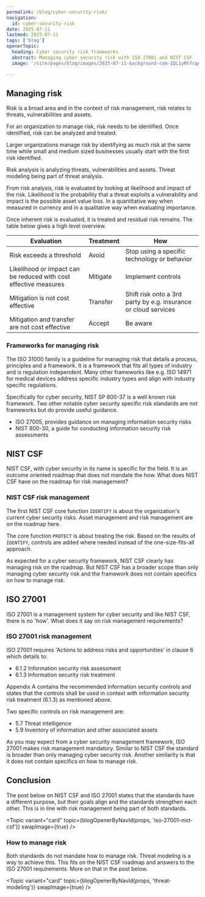 ```yaml
---
permalink: /blog/cyber-security-risk/
navigation:
  id: cyber-security-risk
date: 2025-07-11
lastmod: 2025-07-11
tags: ['blog']
openerTopic:
  heading: Cyber security risk frameworks
  abstract: Managing cyber security risk with ISO 27001 and NIST CSF
  image: '/site/pages/blog/images/2025-07-11-background-com-IQL1yRh7cqA-unsplash.jpg'

---
```



## Managing risk

Risk is a broad area and in the context of risk management, risk relates to
threats, vulnerabilities and assets.

<Picture className="s-block-space u-block-space-l" src="/site/pages/blog/images-security-framework/risk.svg" />

For an organization to manage risk, risk needs to be identified. Once
identified, risk can be analyzed and treated.

Larger organizations manage risk by identifying as much risk at the same time
while small and medium sized businesses usually start with the first risk
identified.

Risk analysis is analyzing threats, vulnerabilities and assets. Threat modeling
being part of threat analysis.

From risk analysis, risk is evaluated by looking at likelihood and impact of the
risk. Likelihood is the probability that a threat exploits a vulnerability and
impact is the possible asset value loss. In a quantitative way when measured in
currency and in a qualitative way when evaluating importance.

Once inherent risk is evaluated, it is treated and residual risk remains. The
table below gives a high level overview.

| Evaluation                                                   | Treatment | How                                                          |
|--------------------------------------------------------------|-----------|--------------------------------------------------------------|
| Risk exceeds a threshold                                     | Avoid     | Stop using a specific technology or behavior                 |
| Likelihood or impact can be reduced with cost effective measures | Mitigate  | Implement controls                                           |
| Mitigation is not cost effective                               | Transfer  | Shift risk onto a 3rd party by e.g. insurance or cloud services |
| Mitigation and transfer are not cost effective                 | Accept    | Be aware                                                     |

### Frameworks for managing risk 

The ISO 31000 family is a guideline for managing risk that details a process,
principles and a framework. It is a framework that fits all types of industry
and is regulation independent. Many other frameworks like e.g. ISO 14971 for
medical devices address specific industry types and align with industry specific
regulations.

Specifically for cyber security, NIST SP 800-37 is a well known risk framework.
Two other notable cyber security specific risk standards are not frameworks but
do provide useful guidance.

- ISO 27005, provides guidance on managing information security risks
- NIST 800-30, a guide for conducting information security risk assessments

## NIST CSF

NIST CSF, with cyber security in its name is specific for the field. It is an
outcome oriented roadmap that does not mandate the how. What does NIST CSF have
on the roadmap for risk management?

### NIST CSF risk management

The first NIST CSF core function `IDENTIFY` is about the organization's current
cyber security risks. Asset management and risk management are on the roadmap
here.

The core function `PROTECT` is about treating the risk. Based on the results of
`IDENTIFY`, controls are added where needed instead of the one-size-fits-all
approach.

As expected for a cyber security framework, NIST CSF clearly has managing risk
on the roadmap. But NIST CSF has a broader scope than only managing cyber
security risk and the framework does not contain specifics on how to manage
risk.

## ISO 27001

ISO 27001 is a management system for cyber security and like NIST CSF, there is
no 'how'. What does it say on risk management requirements?

### ISO 27001 risk management

ISO 27001 requires 'Actions to address risks and opportunities' in clause 6
which details to:

- 6.1.2 Information security risk assessment
- 6.1.3 Information security risk treatment

Appendix A contains the recommended Information security controls and states
that the controls shall be used in context with information security risk
treatment (6.1.3) as mentioned above.

Two specific controls on risk management are:

- 5.7 Threat intelligence
- 5.9 Inventory of information and other associated assets

As you may expect from a cyber security management framework, ISO 27001 makes
risk management mandatory. Similar to NIST CSF the standard is broader than only
managing cyber security risk. Another similarity is that it does not contain
specifics on how to manage risk.

## Conclusion

The post below on NIST CSF and ISO 27001 states that the standards have a
different purpose, but their goals align and the standards strengthen each
other. This is in line with risk management being part of both standards.

<Topic variant="card" topic={blogOpenerByNavId(props, 'iso-27001-nist-csf')} swapImage={true} />

### How to manage risk

Both standards do not mandate how to manage risk. Threat modeling is a way to
achieve this. This fits on the NIST CSF roadmap and answers to the ISO 27001
requirements. More on that in the post below.

<Topic variant="card" topic={blogOpenerByNavId(props, 'threat-modeling')} swapImage={true} />
